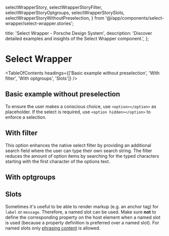   selectWrapperStory,
  selectWrapperStoryFilter,
  selectWrapperStoryOptgroups,
  selectWrapperStorySlots,
  selectWrapperStoryWithoutPreselection,
} from '@/app/components/select-wrapper/select-wrapper.stories';

  title: 'Select Wrapper - Porsche Design System',
  description: 'Discover detailed examples and insights of the Select Wrapper component.',
};

# Select Wrapper <ComponentStatus tagName="p-select-wrapper"></ComponentStatus>

<TableOfContents headings={['Basic example without preselection', 'With filter', 'With optgroups', 'Slots']} />

## Basic example without preselection

To ensure the user makes a conscious choice, use `<option></option>` as placeholder. If the select is required, use
`<option hidden></option>` to enforce a selection.

<ComponentStory story={selectWrapperStoryWithoutPreselection} />

## With filter

This option enhances the native select filter by providing an additional search field where the user can type their own
search string. The filter reduces the amount of option items by searching for the typed characters starting with the
first character of the options text.

<ComponentStory story={selectWrapperStoryFilter} />

## With optgroups

<ComponentStory story={selectWrapperStoryOptgroups} />

## Slots

Sometimes it's useful to be able to render markup (e.g. an anchor tag) for `label` or `message`. Therefore, a named slot
can be used. Make sure **not** to define the corresponding property on the host element when a named slot is used
(because a property definition is preferred over a named slot). For named slots only
[phrasing content](https://developer.mozilla.org/en-US/docs/Web/Guide/HTML/Content_categories#Phrasing_content) is
allowed.

<ComponentStory story={selectWrapperStorySlots} />
